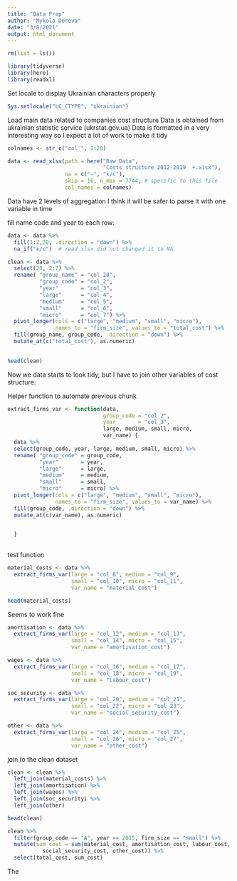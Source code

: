 ```yaml
---
title: "Data Prep"
author: "Mykola Dereva"
date: "3/8/2021"
output: html_document
---
```



```r
rm(list = ls())

library(tidyverse)
library(here)
library(readxl)
```


Set locale to display Ukrainian characters properly
```r
Sys.setlocale("LC_CTYPE", "ukrainian")
```

Load main data related to companies cost structure
Data is obtained from ukrainian statistic service (ukrstat.gov.ua)
Data is formatted in a very interesting way so I expect a lot of work to make it 
tidy



```r
colnames <- str_c("col_", 1:28) 

data <- read_xlsx(path = here("Raw Data",
                              "Costs structure 2012-2019  +.xlsx"),
                  na = c("−", "к/с"), 
                  skip = 16, n_max = 7744, # specific to this file
                  col_names = colnames)

```

Data have 2 levels of aggregation I think it will be safer to parse it with
one variable in time


fill name code and year to each row:
```r
data <- data %>% 
  fill(1:2,28, .direction = "down") %>% 
  na_if("к/с")  # read_xlsx did not changed it to NA
```




```r
clean <- data %>% 
  select(28, 2:7) %>% 
  rename( "group_name" = "col_28",
          "group_code" = "col_2",
          "year"       = "col_3",
          "large"      = "col_4",
          "medium"     = "col_5",
          "small"      = "col_6",
          "micro"      = "col_7") %>% 
  pivot_longer(cols = c("large", "medium", "small", "micro"),
               names_to = "firm_size", values_to = "total_cost") %>%
  fill(group_name, group_code, .direction = "down") %>% 
  mutate_at(c("total_cost"), as.numeric)

  
head(clean)
```



Now we data starts to look tidy, but I have to join other variables of cost 
structure. 


Helper function to automate previous chunk

```r
extract_firms_var <- function(data,
                              group_code = "col_2",
                              year       = "col_3",
                              large, medium, small, micro,
                              var_name) {
  data %>% 
  select(group_code, year, large, medium, small, micro) %>% 
  rename( "group_code" = group_code,
          "year"       = year,
          "large"      = large,
          "medium"     = medium,
          "small"      = small,
          "micro"      = micro) %>%
  pivot_longer(cols = c("large", "medium", "small", "micro"),
               names_to = "firm_size", values_to = var_name) %>% 
  fill(group_code, .direction = "down") %>% 
  mutate_at(c(var_name), as.numeric)

  
  }
                              
```


test function
```r
material_costs <- data %>% 
  extract_firms_var(large = "col_8", medium = "col_9",
                    small = "col_10", micro = "col_11",
                    var_name = "material_cost")

head(material_costs)
```
Seems to work fine

```r
amortisation <- data %>% 
  extract_firms_var(large = "col_12", medium = "col_13",
                    small = "col_14", micro = "col_15",
                    var_name = "amortisation_cost")

wages <- data %>% 
  extract_firms_var(large = "col_16", medium = "col_17",
                    small = "col_18", micro = "col_19",
                    var_name = "labour_cost")

soc_security <- data %>% 
  extract_firms_var(large = "col_20", medium = "col_21",
                    small = "col_22", micro = "col_23",
                    var_name = "social_security_cost")

other <- data %>% 
  extract_firms_var(large = "col_24", medium = "col_25",
                    small = "col_26", micro = "col_27",
                    var_name = "other_cost")
```



join to the clean dataset
```r
clean <- clean %>%
  left_join(material_costs) %>% 
  left_join(amortisation) %>% 
  left_join(wages) %>% 
  left_join(soc_security) %>% 
  left_join(other)

head(clean)
```



```r
clean %>% 
  filter(group_code == "A", year == 2015, firm_size == "small") %>% 
  mutate(sum_cost = sum(material_cost, amortisation_cost, labour_cost,
           social_security_cost, other_cost)) %>% 
  select(total_cost, sum_cost)
```
The 
